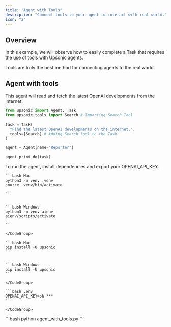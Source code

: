 ```yaml
---
title: "Agent with Tools"
description: "Connect tools to your agent to interact with real world."
icon: "2"
---
```


## Overview

In this example, we will observe how to easily complete a Task that requires the use of tools with Upsonic agents.

Tools are truly the best method for connecting agents to the real world.

## Agent with tools

This agent will read and fetch the latest OpenAI developments from the internet.

```python agent_with_tools.py
from upsonic import Agent, Task
from upsonic.tools import Search # Importing Search Tool

task = Task(
  "Find the latest OpenAI developments on the internet.", 
  tools=[Search] # Adding Search tool to the Task
)

agent = Agent(name="Reporter")

agent.print_do(task)
```

To run the agent, install dependencies and export your OPENAI_API_KEY.

<Steps>
  <Step title="Setup your virtual environment">
    <CodeGroup>

    ```bash Mac
    python3 -m venv .venv
    source .venv/bin/activate
    
    ```

    
    ```bash Windows
    python3 -m venv aienv
    aienv/scripts/activate
    
    ```

    </CodeGroup>
  </Step>
  <Step title="Install dependencies">
    <CodeGroup>

    ```bash Mac
    pip install -U upsonic
    ```

    
    ```bash Windows
    pip install -U upsonic
    ```

    </CodeGroup>
  </Step>
  <Step title="Put your OpenAI key">
    <CodeGroup>

    ```bash .env
    OPENAI_API_KEY=sk-***
    ```

    </CodeGroup>
  </Step>
  <Step title="Run the agent to do the task">
    ```bash
    python agent_with_tools.py
    ```
  </Step>
</Steps>
